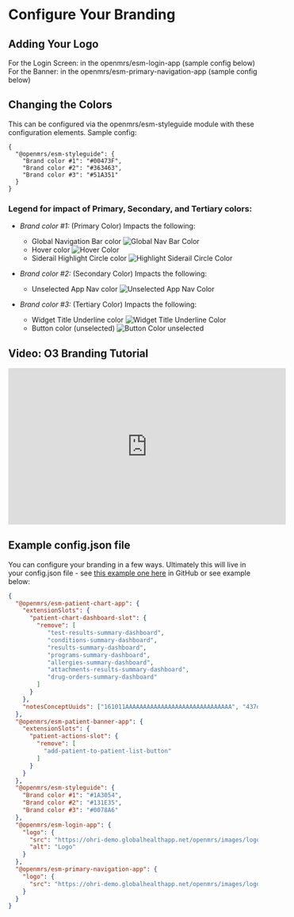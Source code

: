 # Configure Your Branding

## Adding Your Logo
For the Login Screen: in the openmrs/esm-login-app (sample config below)
For the Banner: in the openmrs/esm-primary-navigation-app (sample config below)

## Changing the Colors
This can be configured  via the openmrs/esm-styleguide module with these configuration elements. Sample config:

```
{
  "@openmrs/esm-styleguide": {
    "Brand color #1": "#00473F",
    "Brand color #2": "#363463",
    "Brand color #3": "#51A351"
  }
}
```

### Legend for impact of Primary, Secondary, and Tertiary colors:

* *Brand color #1:* (Primary Color) Impacts the following:
  * Global Navigation Bar color <Image
  src="/global-nav-bar-color.png"
  alt="Global Nav Bar Color"
/>
  * Hover color <Image
  src="/hover-color.png"
  alt="Hover Color"
/>
  * Siderail Highlight Circle color <Image
  src="/highlight-siderail-circle-color.png"
  alt="Highlight Siderail Circle Color"
/>
* *Brand color #2:* (Secondary Color) Impacts the following:
  * Unselected App Nav color <Image
  src="/unselected-app-nav-color.png"
  alt="Unselected App Nav Color"
/>

* *Brand color #3:* (Tertiary Color) Impacts the following:
  * Widget Title Underline color <Image
  src="/widget-title-underline-color.png"
  alt="Widget Title Underline Color"
/>
  * Button color (unselected) <Image
  src="/button-color-unselected.png"
  alt="Button Color unselected"
/>

## Video: O3 Branding Tutorial

<iframe width="560" height="315" src="https://www.youtube.com/embed/u5TmUFBrm_s" title="Theming and White Labelling with OpenMRS 3" frameborder="0" allow="accelerometer; autoplay; clipboard-write; encrypted-media; gyroscope; picture-in-picture; web-share" allowfullscreen></iframe>

## Example config.json file

You can configure your branding in a few ways. Ultimately this will live in your config.json file - see [this example one here](https://github.com/UCSF-IGHS/openmrs-esm-ohri/blob/master/packages/esm-ohri-core-app/src/ohri-patient-dashboards-config.json) in GitHub or see example below:

```json
{
  "@openmrs/esm-patient-chart-app": {
    "extensionSlots": {
      "patient-chart-dashboard-slot": {
        "remove": [
           "test-results-summary-dashboard",
           "conditions-summary-dashboard",
           "results-summary-dashboard",
           "programs-summary-dashboard",
           "allergies-summary-dashboard",
           "attachments-results-summary-dashboard",
           "drug-orders-summary-dashboard"
        ]
      }
    },
    "notesConceptUuids": ["161011AAAAAAAAAAAAAAAAAAAAAAAAAAAAAA", "437d1e25-e7ab-481c-aabc-01f21c6cdef1"]
  },
  "@openmrs/esm-patient-banner-app": {
    "extensionSlots": {
      "patient-actions-slot": {
        "remove": [
          "add-patient-to-patient-list-button"
        ]
      }
    }
  },
  "@openmrs/esm-styleguide": {
    "Brand color #1": "#1A3054",
    "Brand color #2": "#131E35",
    "Brand color #3": "#0078A6"
  },
  "@openmrs/esm-login-app": {
    "logo": {
      "src": "https://ohri-demo.globalhealthapp.net/openmrs/images/logos/ohri_logo_lightbg.svg",
      "alt": "Logo"
    }
  },
  "@openmrs/esm-primary-navigation-app": {
    "logo": {
      "src": "https://ohri-demo.globalhealthapp.net/openmrs/images/logos/ohri_logo_darkbg.svg"
    }
  }
}
```
